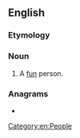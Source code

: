 ==English==

===Etymology===
{{suffix|fun|ster|lang=en}}

===Noun===
{{en-noun}}

# {{lb|en|colloquial|humorous|or|childish}} A [[fun]] person.

===Anagrams===
* {{anagrams|en|netsurf|unfrets}}

[[Category:en:People]]